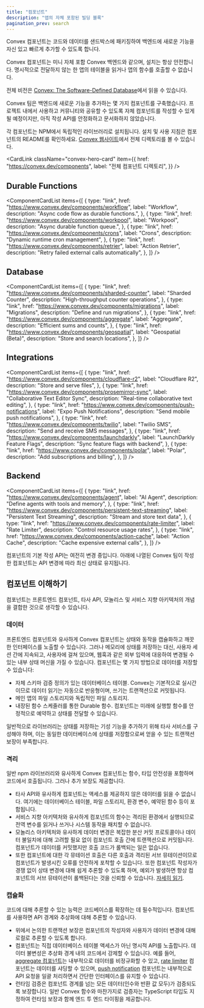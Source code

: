 ```yaml
---
title: "컴포넌트"
description: "앱의 자체 포함된 빌딩 블록"
pagination_prev: search
---
```



<span className="convex-hero">
  Convex 컴포넌트는 코드와 데이터를 샌드박스에 패키징하여 백엔드에 새로운 기능을 자신 있고 빠르게 추가할 수 있도록 합니다.
</span>

Convex 컴포넌트는 미니 자체 포함 Convex 백엔드와 같으며, 설치는 항상 안전합니다. 명시적으로 전달하지 않는 한 앱의 테이블을 읽거나 앱의 함수를 호출할 수 없습니다.

전체 비전은 [Convex: The Software-Defined Database](https://stack.convex.dev/the-software-defined-database#introducing-convex-components)에서 읽을 수 있습니다.

Convex 팀은 백엔드에 새로운 기능을 추가하는 몇 가지 컴포넌트를 구축했습니다. 프로젝트 내에서 사용하고 커뮤니티와 공유할 수 있도록 자체 컴포넌트를 작성할 수 있게 될 예정이지만, 아직 작성 API를 안정화하고 문서화하지 않았습니다.

각 컴포넌트는 NPM에서 독립적인 라이브러리로 설치됩니다. 설치 및 사용 지침은 컴포넌트의 README를 확인하세요. [Convex 웹사이트](https://convex.dev/components)에서 전체 디렉토리를 볼 수 있습니다.

<CardLink
  className="convex-hero-card"
  item={{
    href: "https://convex.dev/components",
    label: "전체 컴포넌트 디렉토리",
  }}
/>

## Durable Functions

<ComponentCardList
  items={[
    {
      type: "link",
      href: "https://www.convex.dev/components/workflow",
      label: "Workflow",
      description: "Async code flow as durable functions.",
    },
    {
      type: "link",
      href: "https://www.convex.dev/components/workpool",
      label: "Workpool",
      description: "Async durable function queue.",
    },
    {
      type: "link",
      href: "https://www.convex.dev/components/crons",
      label: "Crons",
      description: "Dynamic runtime cron management",
    },
    {
      type: "link",
      href: "https://www.convex.dev/components/retrier",
      label: "Action Retrier",
      description: "Retry failed external calls automatically",
    },
  ]}
/>

## Database

<ComponentCardList
  items={[
    {
      type: "link",
      href: "https://www.convex.dev/components/sharded-counter",
      label: "Sharded Counter",
      description: "High-throughput counter operations",
    },
    {
      type: "link",
      href: "https://www.convex.dev/components/migrations",
      label: "Migrations",
      description: "Define and run migrations",
    },
    {
      type: "link",
      href: "https://www.convex.dev/components/aggregate",
      label: "Aggregate",
      description: "Efficient sums and counts",
    },
    {
      type: "link",
      href: "https://www.convex.dev/components/geospatial",
      label: "Geospatial (Beta)",
      description: "Store and search locations",
    },
  ]}
/>

## Integrations

<ComponentCardList
  items={[
    {
      type: "link",
      href: "https://www.convex.dev/components/cloudflare-r2",
      label: "Cloudflare R2",
      description: "Store and serve files",
    },
    {
      type: "link",
      href: "https://www.convex.dev/components/prosemirror-sync",
      label: "Collaborative Text Editor Sync",
      description: "Real-time collaborative text editing",
    },
    {
      type: "link",
      href: "https://www.convex.dev/components/push-notifications",
      label: "Expo Push Notifications",
      description: "Send mobile push notifications",
    },
    {
      type: "link",
      href: "https://www.convex.dev/components/twilio",
      label: "Twilio SMS",
      description: "Send and receive SMS messages",
    },
    {
      type: "link",
      href: "https://www.convex.dev/components/launchdarkly",
      label: "LaunchDarkly Feature Flags",
      description: "Sync feature flags with backend",
    },
    {
      type: "link",
      href: "https://www.convex.dev/components/polar",
      label: "Polar",
      description: "Add subscriptions and billing",
    },
  ]}
/>

## Backend

<ComponentCardList
  items={[
    {
      type: "link",
      href: "https://www.convex.dev/components/agent",
      label: "AI Agent",
      description: "Define agents with tools and memory",
    },
    {
      type: "link",
      href: "https://www.convex.dev/components/persistent-text-streaming",
      label: "Persistent Text Streaming",
      description: "Stream and store text data",
    },
    {
      type: "link",
      href: "https://www.convex.dev/components/rate-limiter",
      label: "Rate Limiter",
      description: "Control resource usage rates",
    },
    {
      type: "link",
      href: "https://www.convex.dev/components/action-cache",
      label: "Action Cache",
      description: "Cache expensive external calls",
    },
  ]}
/>

<Admonition type="caution" title="컴포넌트 작성 API는 베타 단계입니다">
  컴포넌트의 기본 작성 API는 여전히 변경 중입니다. 아래에 나열된 Convex 팀이 작성한 컴포넌트는 API 변경에 따라 최신 상태로 유지됩니다.
</Admonition>

## 컴포넌트 이해하기

컴포넌트는 프론트엔드 컴포넌트, 타사 API, 모놀리스 및 서비스 지향 아키텍처의 개념을 결합한 것으로 생각할 수 있습니다.

### 데이터

프론트엔드 컴포넌트와 유사하게 Convex 컴포넌트는 상태와 동작을 캡슐화하고 깨끗한 인터페이스를 노출할 수 있습니다. 그러나 메모리에 상태를 저장하는 대신, 사용자 세션 간에 지속되고, 사용자에 걸쳐 있으며, 웹훅과 같은 외부 입력에 대응하여 변경될 수 있는 내부 상태 머신을 가질 수 있습니다. 컴포넌트는 몇 가지 방법으로 데이터를 저장할 수 있습니다:

- 자체 스키마 검증 정의가 있는 데이터베이스 테이블. Convex는 기본적으로 실시간이므로 데이터 읽기는 자동으로 반응형이며, 쓰기는 트랜잭션으로 커밋됩니다.
- 메인 앱의 파일 스토리지와 독립적인 파일 스토리지.
- 내장된 함수 스케줄러를 통한 Durable 함수. 컴포넌트는 미래에 실행할 함수를 안정적으로 예약하고 상태를 전달할 수 있습니다.

일반적으로 라이브러리는 상태를 저장하는 기성 기능을 추가하기 위해 타사 서비스를 구성해야 하며, 이는 동일한 데이터베이스에 상태를 저장함으로써 얻을 수 있는 트랜잭션 보장이 부족합니다.

### 격리

일반 npm 라이브러리와 유사하게 Convex 컴포넌트는 함수, 타입 안전성을 포함하며 코드에서 호출됩니다. 그러나 추가 보장도 제공합니다.

- 타사 API와 유사하게 컴포넌트는 액세스를 제공하지 않은 데이터를 읽을 수 없습니다. 여기에는 데이터베이스 테이블, 파일 스토리지, 환경 변수, 예약된 함수 등이 포함됩니다.
- 서비스 지향 아키텍처와 유사하게 컴포넌트의 함수는 격리된 환경에서 실행되므로 전역 변수를 읽거나 쓰거나 시스템 동작을 패치할 수 없습니다.
- 모놀리스 아키텍처와 유사하게 데이터 변경은 복잡한 분산 커밋 프로토콜이나 데이터 불일치에 대해 고려할 필요 없이 컴포넌트 호출 간에 트랜잭션으로 커밋됩니다. 컴포넌트가 데이터를 커밋했지만 호출 코드가 롤백되는 일은 없습니다.
- 또한 컴포넌트에 대한 각 뮤테이션 호출은 다른 호출과 격리된 서브 뮤테이션이므로 컴포넌트가 발생시킨 오류를 안전하게 포착할 수 있습니다. 또한 컴포넌트 작성자가 경쟁 없이 상태 변경에 대해 쉽게 추론할 수 있도록 하며, 예외가 발생하면 항상 컴포넌트의 서브 뮤테이션이 롤백된다는 것을 신뢰할 수 있습니다. [자세히 읽기](/components/using.mdx#transactions).

### 캡슐화

코드에 대해 추론할 수 있는 능력은 코드베이스를 확장하는 데 필수적입니다. 컴포넌트를 사용하면 API 경계와 추상화에 대해 추론할 수 있습니다.

- 위에서 논의한 트랜잭션 보장은 컴포넌트의 작성자와 사용자가 데이터 변경에 대해 로컬로 추론할 수 있도록 합니다.
- 컴포넌트는 직접 데이터베이스 테이블 액세스가 아닌 명시적 API를 노출합니다. 데이터 불변성은 추상화 경계 내의 코드에서 강제할 수 있습니다. 예를 들어, [aggregate 컴포넌트](https://convex.dev/components/aggregate)는 내부적으로 데이터를 비정규화할 수 있고, [rate limiter](https://convex.dev/components/rate-limiter) 컴포넌트는 데이터를 샤딩할 수 있으며, [push notification](https://convex.dev/components/push-notifications) 컴포넌트는 내부적으로 API 요청을 일괄 처리하면서 간단한 인터페이스를 유지할 수 있습니다.
- 런타임 검증은 컴포넌트 경계를 넘는 모든 데이터(인수와 반환 값 모두)가 검증되도록 보장합니다. 일반 Convex 함수와 마찬가지로 검증자는 TypeScript 타입도 지정하여 런타임 보장과 함께 엔드 투 엔드 타이핑을 제공합니다.
